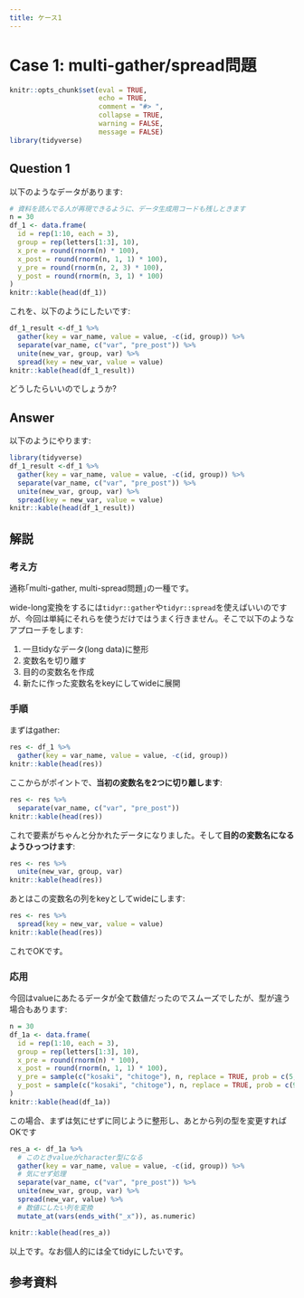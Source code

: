 ```yaml
---
title: ケース1
---
```


# Case 1: multi-gather/spread問題

```r
knitr::opts_chunk$set(eval = TRUE,
                      echo = TRUE,
                      comment = "#> ",
                      collapse = TRUE,
                      warning = FALSE,
                      message = FALSE)
library(tidyverse)
```


## Question 1

以下のようなデータがあります:

```r
# 資料を読んでる人が再現できるように、データ生成用コードも残しときます
n = 30
df_1 <- data.frame(
  id = rep(1:10, each = 3),
  group = rep(letters[1:3], 10),
  x_pre = round(rnorm(n) * 100),
  x_post = round(rnorm(n, 1, 1) * 100),
  y_pre = round(rnorm(n, 2, 3) * 100),
  y_post = round(rnorm(n, 3, 1) * 100)
)
knitr::kable(head(df_1))
```

これを、以下のようにしたいです:

```r
df_1_result <-df_1 %>% 
  gather(key = var_name, value = value, -c(id, group)) %>% 
  separate(var_name, c("var", "pre_post")) %>% 
  unite(new_var, group, var) %>% 
  spread(key = new_var, value = value)
knitr::kable(head(df_1_result))
```

どうしたらいいのでしょうか?

## Answer

以下のようにやります:

```r
library(tidyverse)
df_1_result <-df_1 %>% 
  gather(key = var_name, value = value, -c(id, group)) %>% 
  separate(var_name, c("var", "pre_post")) %>% 
  unite(new_var, group, var) %>% 
  spread(key = new_var, value = value)
knitr::kable(head(df_1_result))
```

## 解説

### 考え方

通称｢multi-gather, multi-spread問題｣の一種です。

wide-long変換をするには`tidyr::gather`や`tidyr::spread`を使えばいいのですが、今回は単純にそれらを使うだけではうまく行きません。そこで以下のようなアプローチをします:

1. 一旦tidyなデータ(long data)に整形
1. 変数名を切り離す
2. 目的の変数名を作成
3. 新たに作った変数名をkeyにしてwideに展開

### 手順

まずはgather:

```r
res <- df_1 %>% 
  gather(key = var_name, value = value, -c(id, group))
knitr::kable(head(res))
```

ここからがポイントで、**当初の変数名を2つに切り離します**:

```r
res <- res %>% 
  separate(var_name, c("var", "pre_post"))
knitr::kable(head(res))
```

これで要素がちゃんと分かれたデータになりました。そして**目的の変数名になるようひっつけます**:

```r
res <- res %>% 
  unite(new_var, group, var)
knitr::kable(head(res))
```

あとはこの変数名の列をkeyとしてwideにします:

```r
res <- res %>% 
  spread(key = new_var, value = value)
knitr::kable(head(res))
```

これでOKです。

### 応用

今回はvalueにあたるデータが全て数値だったのでスムーズでしたが、型が違う場合もあります:

```r
n = 30
df_1a <- data.frame(
  id = rep(1:10, each = 3),
  group = rep(letters[1:3], 10),
  x_pre = round(rnorm(n) * 100),
  x_post = round(rnorm(n, 1, 1) * 100),
  y_pre = sample(c("kosaki", "chitoge"), n, replace = TRUE, prob = c(5, 5)),
  y_post = sample(c("kosaki", "chitoge"), n, replace = TRUE, prob = c(9, 1))
)
knitr::kable(head(df_1a))
```

この場合、まずは気にせずに同じように整形し、あとから列の型を変更すればOKです

```r
res_a <- df_1a %>% 
  # このときvalueがcharacter型になる
  gather(key = var_name, value = value, -c(id, group)) %>% 
  # 気にせず処理
  separate(var_name, c("var", "pre_post")) %>% 
  unite(new_var, group, var) %>% 
  spread(new_var, value) %>% 
  # 数値にしたい列を変換
  mutate_at(vars(ends_with("_x")), as.numeric)

knitr::kable(head(res_a))
```

以上です。なお個人的には全てtidyにしたいです。

## 参考資料

